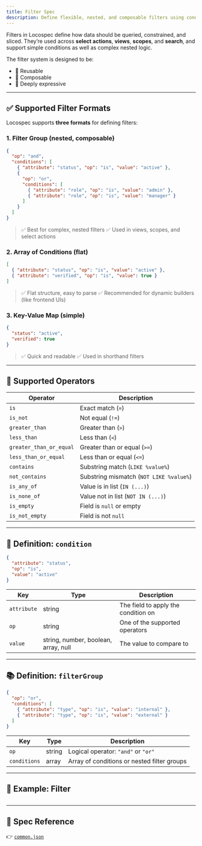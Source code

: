 ```yaml
---
title: Filter Spec
description: Define flexible, nested, and composable filters using conditions and logical groups.
---
```


Filters in Locospec define how data should be queried, constrained, and sliced. They’re used across **select actions**, **views**, **scopes**, and **search**, and support simple conditions as well as complex nested logic.

The filter system is designed to be:

- 🔄 Reusable
- 🧱 Composable
- 🔎 Deeply expressive

---

## ✅ Supported Filter Formats

Locospec supports **three formats** for defining filters:

### 1. Filter Group (nested, composable)

```json
{
  "op": "and",
  "conditions": [
    { "attribute": "status", "op": "is", "value": "active" },
    {
      "op": "or",
      "conditions": [
        { "attribute": "role", "op": "is", "value": "admin" },
        { "attribute": "role", "op": "is", "value": "manager" }
      ]
    }
  ]
}
```

> ✅ Best for complex, nested filters
> ✅ Used in views, scopes, and select actions

### 2. Array of Conditions (flat)

```json
[
  { "attribute": "status", "op": "is", "value": "active" },
  { "attribute": "verified", "op": "is", "value": true }
]
```

> ✅ Flat structure, easy to parse
> ✅ Recommended for dynamic builders (like frontend UIs)

### 3. Key-Value Map (simple)

```json
{
  "status": "active",
  "verified": true
}
```

> ✅ Quick and readable
> ✅ Used in shorthand filters

---

## 🔧 Supported Operators

| Operator                | Description                             |
| ----------------------- | --------------------------------------- |
| `is`                    | Exact match (`=`)                       |
| `is_not`                | Not equal (`!=`)                        |
| `greater_than`          | Greater than (`>`)                      |
| `less_than`             | Less than (`<`)                         |
| `greater_than_or_equal` | Greater than or equal (`>=`)            |
| `less_than_or_equal`    | Less than or equal (`<=`)               |
| `contains`              | Substring match (`LIKE %value%`)        |
| `not_contains`          | Substring mismatch (`NOT LIKE %value%`) |
| `is_any_of`             | Value is in list (`IN (...)`)           |
| `is_none_of`            | Value not in list (`NOT IN (...)`)      |
| `is_empty`              | Field is `null` or empty                |
| `is_not_empty`          | Field is not `null`                     |

---

## 📂 Definition: `condition`

```json
{
  "attribute": "status",
  "op": "is",
  "value": "active"
}
```

| Key         | Type                                 | Description                         |
| ----------- | ------------------------------------ | ----------------------------------- |
| `attribute` | string                               | The field to apply the condition on |
| `op`        | string                               | One of the supported operators      |
| `value`     | string, number, boolean, array, null | The value to compare to             |

---

## 📚 Definition: `filterGroup`

```json
{
  "op": "or",
  "conditions": [
    { "attribute": "type", "op": "is", "value": "internal" },
    { "attribute": "type", "op": "is", "value": "external" }
  ]
}
```

| Key          | Type   | Description                                 |
| ------------ | ------ | ------------------------------------------- |
| `op`         | string | Logical operator: `"and"` or `"or"`         |
| `conditions` | array  | Array of conditions or nested filter groups |

---

## 🧪 Example: Filter

```json

```

---

## 📎 Spec Reference

👉 [`common.json`](https://locospec.com/specs/common.json#/definitions/filters)
